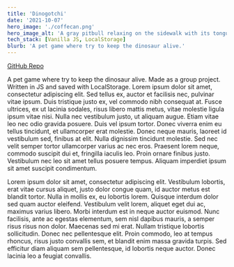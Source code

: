 ```yaml
---
title: 'Dinogotchi'
date: '2021-10-07'
hero_image: './coffecan.png'
hero_image_alt: 'A gray pitbull relaxing on the sidewalk with its tongue hanging out'
tech_stack: [Vanilla JS, LocalStorage]
blurb: 'A pet game where try to keep the dinosaur alive.'
---
```


[GitHub Repo](https://github.com/egiiiiil/dream-team-module-2)

A pet game where try to keep the dinosaur alive. Made as a group project. Written in JS and saved with LocalStorage. Lorem ipsum dolor sit amet, consectetur adipiscing elit. Sed tellus ex, auctor et facilisis nec, pulvinar vitae ipsum. Duis tristique justo ex, vel commodo nibh consequat at. Fusce ultrices, ex ut lacinia sodales, risus libero mattis metus, vitae molestie ligula ipsum vitae nisi. Nulla nec vestibulum justo, ut aliquam augue. Etiam vitae leo nec odio gravida posuere. Duis vel ipsum tortor. Donec viverra enim eu tellus tincidunt, et ullamcorper erat molestie. Donec neque mauris, laoreet id vestibulum sed, finibus at elit. Nulla dignissim tincidunt molestie. Sed nec velit semper tortor ullamcorper varius ac nec eros. Praesent lorem neque, commodo suscipit dui et, fringilla iaculis leo. Proin ornare finibus justo. Vestibulum nec leo sit amet tellus posuere tempus. Aliquam imperdiet ipsum sit amet suscipit condimentum.

Lorem ipsum dolor sit amet, consectetur adipiscing elit. Vestibulum lobortis, erat vitae cursus aliquet, justo dolor congue quam, id auctor metus est blandit tortor. Nulla in mollis ex, eu lobortis lorem. Quisque interdum dolor sed quam auctor eleifend. Vestibulum velit lorem, aliquet eget dui ac, maximus varius libero. Morbi interdum est in neque auctor euismod. Nunc facilisis, ante ac egestas elementum, sem nisl dapibus mauris, a semper risus risus non dolor. Maecenas sed mi erat. Nullam tristique lobortis sollicitudin. Donec nec pellentesque elit. Proin commodo, leo at tempus rhoncus, risus justo convallis sem, et blandit enim massa gravida turpis. Sed efficitur diam aliquam sem pellentesque, id lobortis neque auctor. Donec lacinia leo a feugiat convallis.

